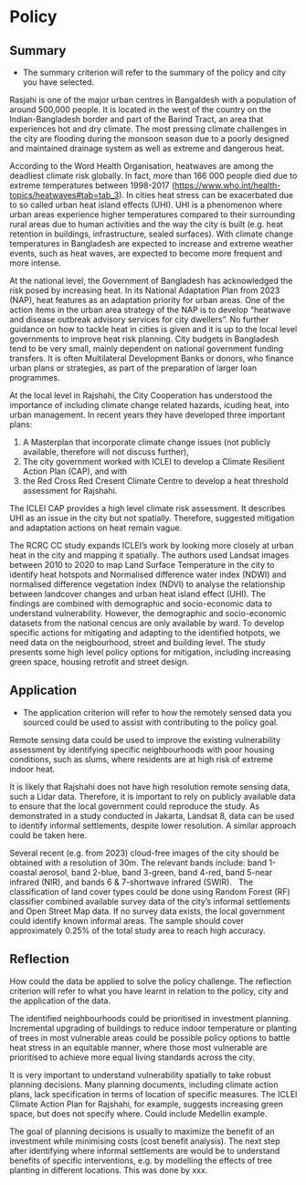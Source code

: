 # Policy

## Summary

-   The summary criterion will refer to the summary of the policy and city you have selected.

Rasjahi is one of the major urban centres in Bangaldesh with a population of around 500,000 people. It is located in the west of the country on the Indian-Bangladesh border and part of the Barind Tract, an area that experiences hot and dry climate. The most pressing climate challenges in the city are flooding during the monsoon season due to a poorly designed and maintained drainage system as well as extreme and dangerous heat.

According to the Word Health Organisation, heatwaves are among the deadliest climate risk globally. In fact, more than 166 000 people died due to extreme temperatures between 1998-2017 (<https://www.who.int/health-topics/heatwaves#tab=tab_3>). In cities heat stress can be exacerbated due to so called urban heat island effects (UHI). UHI is a phenomenon where urban areas experience higher temperatures compared to their surrounding rural areas due to human activities and the way the city is built (e.g. heat retention in buildings, infrastructure, sealed surfaces). With climate change temperatures in Bangladesh are expected to increase and extreme weather events, such as heat waves, are expected to become more frequent and more intense.

At the national level, the Government of Bangladesh has acknowledged the risk posed by increasing heat. In its National Adaptation Plan from 2023 (NAP), heat features as an adaptation priority for urban areas. One of the action items in the urban area strategy of the NAP is to develop "heatwave and disease outbreak advisory services for city dwellers". No further guidance on how to tackle heat in cities is given and it is up to the local level governments to improve heat risk planning. City budgets in Bangladesh tend to be very small, mainly dependent on national government funding transfers. It is often Multilateral Development Banks or donors, who finance urban plans or strategies, as part of the preparation of larger loan programmes.

At the local level in Rajshahi, the City Cooperation has understood the importance of including climate change related hazards, icuding heat, into urban management. In recent years they have developed three important plans:

1.  A Masterplan that incorporate climate change issues (not publicly available, therefore will not discuss further),
2.  The city government worked with ICLEI to develop a Climate Resilient Action Plan (CAP), and with
3.  the Red Cross Red Cresent Climate Centre to develop a heat threshold assessment for Rajshahi.

The ICLEI CAP provides a high level climate risk assessment. It describes UHI as an issue in the city but not spatially. Therefore, suggested mitigation and adaptation actions on heat remain vague.

The RCRC CC study expands ICLEI's work by looking more closely at urban heat in the city and mapping it spatially. The authors used Landsat images between 2010 to 2020 to map Land Surface Temperature in the city to identify heat hotspots and Normalised difference water index (NDWI) and normalised difference vegetation index (NDVI) to analyse the relationship between landcover changes and urban heat island effect (UHI). The findings are combined with demographic and socio-economic data to understand vulnerability. However, the demographic and socio-economic datasets from the national cencus are only available by ward. To develop specific actions for mitigating and adapting to the identified hotpots, we need data on the neigbourhood, street and building level. The study presents some high level policy options for mitigation, including increasing green space, housing retrofit and street design.

## Application

-   The application criterion will refer to how the remotely sensed data you sourced could be used to assist with contributing to the policy goal.

Remote sensing data could be used to improve the existing vulnerability assessment by identifying specific neighbourhoods with poor housing conditions, such as slums, where residents are at high risk of extreme indoor heat.

It is likely that Rajshahi does not have high resolution remote sensing data, such a Lidar data. Therefore, it is important to rely on publicly available data to ensure that the local government could reproduce the study. As demonstrated in a study conducted in Jakarta, Landsat 8, data can be used to identify informal settlements, despite lower resolution. A similar approach could be taken here.

Several recent (e.g. from 2023) cloud-free images of the city should be obtained with a resolution of 30m. The relevant bands include: band 1-coastal aerosol, band 2-blue, band 3-green, band 4-red, band 5-near infrared (NIR), and bands 6 & 7-shortwave infrared (SWIR).   The classification of land cover types could be done using Random Forest (RF) classifier combined available survey data of the city's informal settlements and Open Street Map data. If no survey data exists, the local government could identify known informal areas. The sample should cover approximately 0.25% of the total study area to reach high accuracy.

## Reflection

How could the data be applied to solve the policy challenge. The reflection criterion will refer to what you have learnt in relation to the policy, city and the application of the data.

The identified neighbourhoods could be prioritised in investment planning. Incremental upgrading of buildings to reduce indoor temperature or planting of trees in most vulnerable areas could be possible policy options to battle heat stress in an equitable manner, where those most vulnerable are prioritised to achieve more equal living standards across the city.

It is very important to understand vulnerability spatially to take robust planning decisions. Many planning documents, including climate action plans, lack specification in terms of location of specific measures. The ICLEI Climate Action Plan for Rajshahi, for example, suggests increasing green space, but does not specify where. Could include Medellin example.

The goal of planning decisions is usually to maximize the benefit of an investment while minimising costs (cost benefit analysis). The next step after identifying where informal settlements are would be to understand benefits of specific interventions, e.g. by modelling the effects of tree planting in different locations. This was done by xxx.
